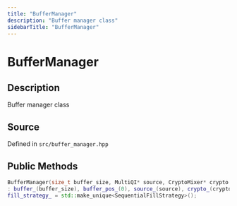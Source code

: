 ```yaml
---
title: "BufferManager"
description: "Buffer manager class"
sidebarTitle: "BufferManager"
---
```


# BufferManager

## Description

Buffer manager class

## Source

Defined in `src/buffer_manager.hpp`

## Public Methods

```cpp
BufferManager(size_t buffer_size, MultiQI* source, CryptoMixer* crypto = nullptr)
: buffer_(buffer_size), buffer_pos_(0), source_(source), crypto_(crypto) {
fill_strategy_ = std::make_unique<SequentialFillStrategy>();
```

